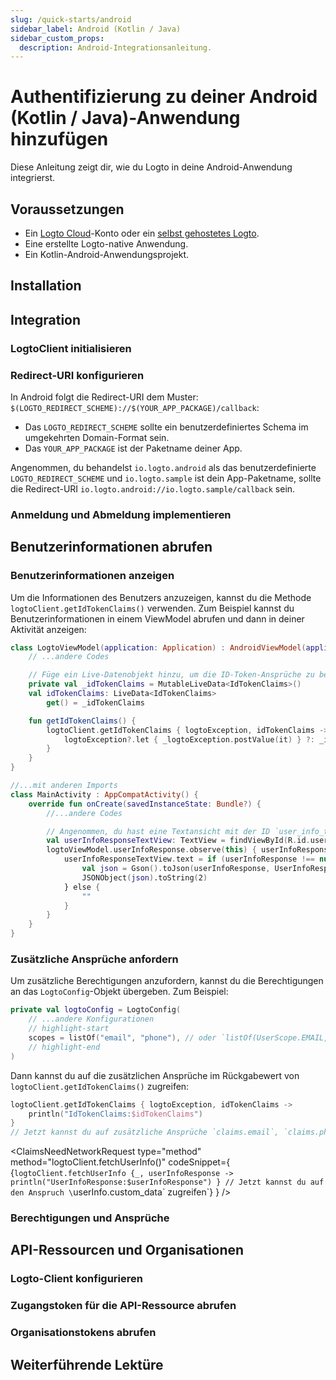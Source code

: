 ```yaml
---
slug: /quick-starts/android
sidebar_label: Android (Kotlin / Java)
sidebar_custom_props:
  description: Android-Integrationsanleitung.
---
```





# Authentifizierung zu deiner Android (Kotlin / Java)-Anwendung hinzufügen

Diese Anleitung zeigt dir, wie du Logto in deine Android-Anwendung integrierst.

<AndroidGuideTip />

## Voraussetzungen

- Ein [Logto Cloud](https://cloud.logto.io)-Konto oder ein [selbst gehostetes Logto](/introduction/set-up-logto-oss).
- Eine erstellte Logto-native Anwendung.
- Ein Kotlin-Android-Anwendungsprojekt.

## Installation

<Installation />

## Integration

### LogtoClient initialisieren

<InitLogtoClient />

### Redirect-URI konfigurieren

<SignInFlowSummary />

<ConfigureRedirectUri
  figureSrc={redirectUriFigure}
  redirectUri="io.logto.android://io.logto.sample/callback"
/>

In Android folgt die Redirect-URI dem Muster: `$(LOGTO_REDIRECT_SCHEME)://$(YOUR_APP_PACKAGE)/callback`:

- Das `LOGTO_REDIRECT_SCHEME` sollte ein benutzerdefiniertes Schema im umgekehrten Domain-Format sein.
- Das `YOUR_APP_PACKAGE` ist der Paketname deiner App.

Angenommen, du behandelst `io.logto.android` als das benutzerdefinierte `LOGTO_REDIRECT_SCHEME` und `io.logto.sample` ist dein App-Paketname, sollte die Redirect-URI `io.logto.android://io.logto.sample/callback` sein.

### Anmeldung und Abmeldung implementieren

<ImplementSignInAndSignOut />

<Checkpoint />

## Benutzerinformationen abrufen

### Benutzerinformationen anzeigen

Um die Informationen des Benutzers anzuzeigen, kannst du die Methode `logtoClient.getIdTokenClaims()` verwenden. Zum Beispiel kannst du Benutzerinformationen in einem ViewModel abrufen und dann in deiner Aktivität anzeigen:

```kotlin title="LogtoModelView.kt"
class LogtoViewModel(application: Application) : AndroidViewModel(application) {
    // ...andere Codes

    // Füge ein Live-Datenobjekt hinzu, um die ID-Token-Ansprüche zu beobachten
    private val _idTokenClaims = MutableLiveData<IdTokenClaims>()
    val idTokenClaims: LiveData<IdTokenClaims>
        get() = _idTokenClaims

    fun getIdTokenClaims() {
        logtoClient.getIdTokenClaims { logtoException, idTokenClaims ->
            logtoException?.let { _logtoException.postValue(it) } ?: _idTokenClaims.postValue(idTokenClaims)
        }
    }
}
```

```kotlin title="MainActivity.kt"
//...mit anderen Imports
class MainActivity : AppCompatActivity() {
    override fun onCreate(savedInstanceState: Bundle?) {
        //...andere Codes

        // Angenommen, du hast eine Textansicht mit der ID `user_info_text_view` in deinem Layout
        val userInfoResponseTextView: TextView = findViewById(R.id.user_info_text_view)
        logtoViewModel.userInfoResponse.observe(this) { userInfoResponse ->
            userInfoResponseTextView.text = if (userInfoResponse !== null) {
                val json = Gson().toJson(userInfoResponse, UserInfoResponse::class.java)
                JSONObject(json).toString(2)
            } else {
                ""
            }
        }
    }
}
```

### Zusätzliche Ansprüche anfordern

<FindUserInfoMissing method="logtoClient.getIdTokenClaims()" />

<ScopesAndClaimsIntroduction />

Um zusätzliche Berechtigungen anzufordern, kannst du die Berechtigungen an das `LogtoConfig`-Objekt übergeben. Zum Beispiel:

```kotlin title="LogtoViewModel.kt"
private val logtoConfig = LogtoConfig(
    // ...andere Konfigurationen
    // highlight-start
    scopes = listOf("email", "phone"), // oder `listOf(UserScope.EMAIL, UserScope.PHONE)`
    // highlight-end
)
```

Dann kannst du auf die zusätzlichen Ansprüche im Rückgabewert von `logtoClient.getIdTokenClaims()` zugreifen:

```kotlin
logtoClient.getIdTokenClaims { logtoException, idTokenClaims ->
    println("IdTokenClaims:$idTokenClaims")
}
// Jetzt kannst du auf zusätzliche Ansprüche `claims.email`, `claims.phone` usw. zugreifen.
```

<ClaimsNeedNetworkRequest
  type="method"
  method="logtoClient.fetchUserInfo()"
  codeSnippet={
    <CodeBlock
      language="kotlin"
      title="LogtoViewModel.kt"
    >{`logtoClient.fetchUserInfo {_, userInfoResponse ->
    println("UserInfoResponse:$userInfoResponse")
}
// Jetzt kannst du auf den Anspruch \`userInfo.custom_data\` zugreifen`}</CodeBlock>
  }
/>

### Berechtigungen und Ansprüche

<ScopesAndClaims />

## API-Ressourcen und Organisationen

<ApiResourcesDescription />

### Logto-Client konfigurieren

<ConfigApiResources />

### Zugangstoken für die API-Ressource abrufen

<FetchAccessTokenForApiResources />

### Organisationstokens abrufen

<FetchOrganizationTokenForUser />

## Weiterführende Lektüre

<FurtherReadings />
